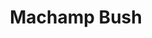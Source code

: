 ---
title: "Machamp Bush"
meta_title: "Machamp Bush craft"
description: "Craft de Machamp Bush"
rank: "c"
draft: false
name: "Machamp Bush"
recipe_img: "https://wiki.pokexgames.com/images/4/40/Machamp_Bush.png"
level: 51
craft_time: 36000
result: 1
value_npc: 1
ingredients:
  - name: "Major Seed Bag"
    quantity: 4
    item_img: "https://wiki.pokexgames.com/images/d/d4/Major_Seed_Bag.png"
    value_npc: 1
  - name: "Belt of Champion"
    quantity: 5
    item_img: "https://wiki.pokexgames.com/images/2/2e/Belt_Of_Champion.png"
    value_npc: 1
  - name: "Condensed Grass"
    quantity: 88
    item_img: "https://wiki.pokexgames.com/images/c/ce/Condensed_Grass.png"
    value_npc: 1
---